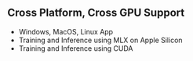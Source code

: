 ## Cross Platform, Cross GPU Support

- Windows, MacOS, Linux App
- Training and Inference using MLX on Apple Silicon
- Training and Inference using CUDA
